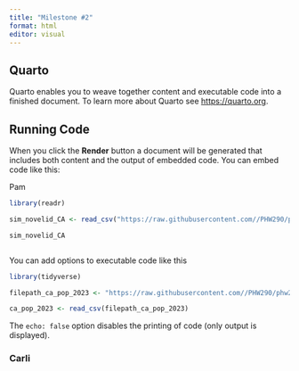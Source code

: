 ```yaml
---
title: "Milestone #2"
format: html
editor: visual
---
```


## Quarto

Quarto enables you to weave together content and executable code into a finished document. To learn more about Quarto see <https://quarto.org>.

## Running Code

When you click the **Render** button a document will be generated that includes both content and the output of embedded code. You can embed code like this:

Pam

```r
library(readr)

sim_novelid_CA <- read_csv("https://raw.githubusercontent.com//PHW290/phw251_projectdata/main/scenario_1/sim_novelid_CA.csv")

sim_novelid_CA



```

You can add options to executable code like this

```r
library(tidyverse)

filepath_ca_pop_2023 <- "https://raw.githubusercontent.com//PHW290/phw251_projectdata/main/scenario_1/ca_pop_2023.csv"

ca_pop_2023 <- read_csv(filepath_ca_pop_2023)
```

The `echo: false` option disables the printing of code (only output is displayed).

### Carli

```r



```
